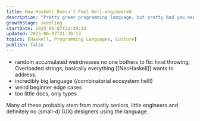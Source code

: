 ```yaml
---
title: How Haskell Doesn't Feel Well-engineered
description: "Pretty great programming language, but pretty bad you need to understand vs. you need to know ratio"
growthStage: seedling
startDate: 2025-06-07T21:39:13
updated: 2025-06-07T21:39:13
topics: [Haskell, Programming Languages, Culture]
publish: false
---
```



- random accumulated weirdnesses no one bothers to fix:  `head` throwing, Overloaded strings, basically everything [[NeoHaskell]] wants to address.
- incredibly big language (/combinatorial ecosystem hell!)
- weird beginner edge cases
- too little docs, only types

Many of these probably stem from mostly seniors, little engineers and definitely no (small-d) (UX) designers using the language.

